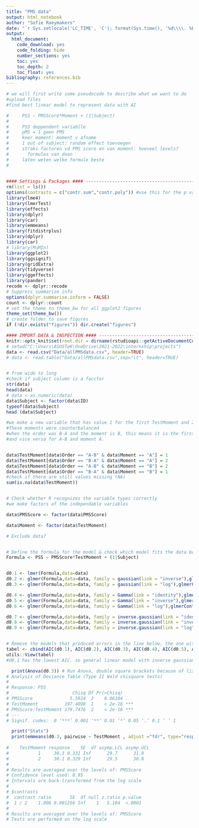 ```yaml
---
title: "PMS data"
output: html_notebook
author: "Sofie Raeymakers"
date: "`r Sys.setlocale('LC_TIME', 'C'); format(Sys.time(), '%d\\\\. %B %Y')`"
output:
  html_document:
    code_download: yes
    code_folding: hide
    number_sections: yes
    toc: yes
    toc_depth: 2
    toc_float: yes
bibliography: references.bib
---
```


```r
# we will first write some pseudocode to describe what we want to do
#upload files
#find best linear model to represent data with AI

#     PSS ~ PMSScore*Moment + (1|Subject)
# 
#     PSS deppendent variablle
#     pMS = 1 geen PMS
#     keer moment: moment v afname
#     1 out of subject: random effect toevoegen
#     straks factoren vd PMS score en van moment: hoeveel levels? 
#       formules van doen
#     laten weten welke formule beste
#     

    
#### Settings & Packages #### -----------------------------------------------------
rm(list = ls())
options(contrasts = c("contr.sum","contr.poly")) #use this for the p value of the t test
library(lme4)
library(lmerTest)
library(effects)
library(dplyr)
library(car)
library(emmeans)
library(fitdistrplus)
library(dplyr)
library(car)
# library(MuMIn)
library(ggplot2)
library(ggsignif)
library(gridExtra)
library(tidyverse)
library(ggeffects)
library(pander)
recode <- dplyr::recode
# Suppress summarize info
options(dplyr.summarise.inform = FALSE)
count <- dplyr::count 
# set the theme to theme_bw for all ggplot2 figures
theme_set(theme_bw())
# create folder to save figures
if (!dir.exists("figures")) dir.create("figures")
```



```r
#### IMPORT DATA & INSPECTION #### -------------------------------------------------------------
knitr::opts_knit$set(root.dir = dirname(rstudioapi::getActiveDocumentContext()$path))# Set working directory to current directory
# setwd("C:\Users\ASUSTeK\OneDrive\2021-2022\internship\projects")
data <- read.csv("Data/allPMSdata.csv", header=TRUE)
# data <- read.table("Data/allPMSdata.csv",sep="\t", header=TRUE)


# from wide to long
#check if subject column is a facctor
str(data)
head(data)
# data <-as.numeric(data)
data$Subject <- factor(data$ID)
typeof(data$Subject)
head (data$Subject)

#we make a new variable that has value 1 for the first TestMoment and 2 for the second TestMoment
#These moments were counterbalanced
#when the order was B-A and the moment is B, this means it is the first test moment
#and vice versa for A-B and moment A. 


data$TestMoment[data$Order == "A-B" & data$Moment == "A"] = 1
data$TestMoment[data$Order == "B-A" & data$Moment == "A"] = 2
data$TestMoment[data$Order == "A-B" & data$Moment == "B"] = 2
data$TestMoment[data$Order == "B-A" & data$Moment == "B"] = 1
#check if there are still values missing (NA)
sum(is.na(data$TestMoment))


# Check whether R recognizes the variable types correctly
#we make factors of the independable variables

data$PMSScore <- factor(data$PMSScore)

data$Moment <- factor(data$TestMoment)

# Exclude data?


# Define the formula for the model & check which model fits the data best
Formula <- PSS ~ PMSScore*TestMoment + (1|Subject)


d0.1 <- lmer(Formula,data=data)
d0.2 <- glmer(Formula,data=data, family = gaussian(link = "inverse"),glmerControl(optimizer= "bobyqa", optCtrl = list(maxfun = 100000)),nAGQ=0)
d0.3 <- glmer(Formula,data=data, family = gaussian(link = "log"),glmerControl(optimizer= "bobyqa", optCtrl = list(maxfun = 100000)),nAGQ=0)

d0.4 <- glmer(Formula,data=data, family = Gamma(link = "identity"),glmerControl(optimizer= "bobyqa", optCtrl = list(maxfun = 100000)),nAGQ=0)
d0.5 <- glmer(Formula,data=data, family = Gamma(link = "inverse"),glmerControl(optimizer= "bobyqa", optCtrl = list(maxfun = 100000)),nAGQ=0)
d0.6 <- glmer(Formula,data=data, family = Gamma(link = "log"),glmerControl(optimizer= "bobyqa", optCtrl = list(maxfun = 100000)),nAGQ=0)

d0.7 <- glmer(Formula,data=data, family = inverse.gaussian(link = "identity"),glmerControl(optimizer= "bobyqa", optCtrl = list(maxfun = 100000)),nAGQ=0)
d0.8 <- glmer(Formula,data=data, family = inverse.gaussian(link = "inverse"),glmerControl(optimizer= "bobyqa", optCtrl = list(maxfun = 100000)),nAGQ=0)
d0.9 <- glmer(Formula,data=data, family = inverse.gaussian(link = "log"),glmerControl(optimizer= "bobyqa", optCtrl = list(maxfun = 100000)),nAGQ=0)


# Remove the models that produced errors in the line below, the one with the lowest value is the best fitting model
tabel <- cbind(AIC(d0.1), AIC(d0.2), AIC(d0.3), AIC(d0.4), AIC(d0.5), AIC(d0.6), AIC(d0.7), AIC(d0.8), AIC(d0.9))
utils::View(tabel)
#d0.1 has the lowest AIC. so general linear model with inverse gaussian is the best fitting model

```

``` r
  print(Anova(d0.3)) # Run Anova, double square brackets because of list properties
# Analysis of Deviance Table (Type II Wald chisquare tests)
# 
# Response: PSS
#                        Chisq Df Pr(>Chisq)    
# PMSScore              5.5924  2    0.06104 .  
# TestMoment          197.4098  1    < 2e-16 ***
# PMSScore:TestMoment 179.7476  2    < 2e-16 ***
# ---
# Signif. codes:  0 ‘***’ 0.001 ‘**’ 0.01 ‘*’ 0.05 ‘.’ 0.1 ‘ ’ 1

  print("Stats")
  print(emmeans(d0.3, pairwise ~ TestMoment , adjust ="fdr", type="response"))
  
#    TestMoment response    SE  df asymp.LCL asymp.UCL
#           1     30.3 0.331 Inf      29.7      31.0
#           2     30.1 0.329 Inf      29.5      30.8
# 
# Results are averaged over the levels of: PMSScore 
# Confidence level used: 0.95 
# Intervals are back-transformed from the log scale 
# 
# $contrasts
#  contrast ratio       SE  df null z.ratio p.value
#  1 / 2    1.006 0.001256 Inf    1   5.104  <.0001
# 
# Results are averaged over the levels of: PMSScore 
# Tests are performed on the log scale 

```
```r



```
